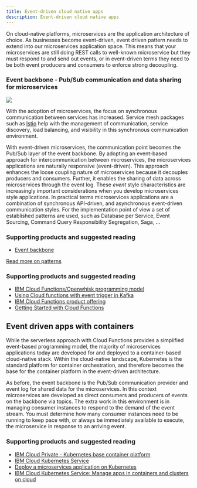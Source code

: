 ```yaml
---
title: Event-driven cloud native apps
description: Event-driven cloud native apps
---
```


On cloud-native platforms, microservices are the application architecture of choice. As businesses become event-driven, event driven pattern needs to extend into our microservices application space. This means that your microservices are still doing REST calls to well-known microservice but they must respond to and send out events, or in event-driven terms they need to be both event producers and consumers to enforce strong decoupling.

### Event backbone - Pub/Sub communication and data sharing for microservices

![](evt-micro.png)

With the adoption of microservices, the focus on synchronous communication between services has increased. Service mesh packages such as [Istio](https://istio.io/) help with the management of communication, service discovery, load balancing, and visibility in this synchronous communication environment.

With event-driven microservices, the communication point becomes the Pub/Sub layer of the event backbone. By adopting an event-based approach for intercommunication between microservices, the microservices applications are naturally responsive (event-driven). This approach enhances the loose coupling nature of microservices because it decouples producers and consumers.  Further, it enables the sharing of data across microservices through the event log.
These *event* style characteristics are increasingly important considerations when you develop microservices style applications. In practical terms microservices applications are a combination of synchronous API-driven, and asynchronous event-driven communication styles. For the implementation point of view a set of established patterns are used, such as Database per Service, Event Sourcing, Command Query Responsibility Segregation, Saga, ...

### Supporting products and suggested reading

* [Event backbone](/evt-backbone/README/)

[Read more on patterns](../design-patterns/ED-patterns/)

### Supporting products and suggested reading

* [IBM Cloud Functions/Openwhisk programming model](https://openwhisk.apache.org/documentation.html#programming-model)
* [Using Cloud functions with event trigger in Kafka](https://github.com/IBM/ibm-cloud-functions-message-hub-trigger)
* [IBM Cloud Functions product offering](https://www.ibm.com/cloud/functions)
* [Getting Started with Cloud Functions](https://console.bluemix.net/openwhisk/)

## Event driven apps with containers

While the serverless approach with Cloud Functions provides a simplified event-based programming model, the majority of microservices applications today are developed for and deployed to a container-based cloud-native stack.  Within the cloud-native landscape, Kubernetes is the standard platform for container orchestration, and therefore becomes the base for the container platform in the event-driven architecture.

As before, the event backbone is the Pub/Sub communication provider and event log for shared data for the microservices. In this context microservices are developed as direct consumers and producers of events on the backbone via topics.  The extra work in this environment is in managing consumer instances to respond to the demand of the event stream. You must determine how many consumer instances need to be running to keep pace with, or always be immediately available to execute, the microservice in response to an arriving event.

### Supporting products and suggested reading

* [IBM Cloud Private - Kubernetes base container platform](https://www.ibm.com/cloud/private)
* [IBM Cloud Kubernetes Service](https://console.bluemix.net/catalog/infrastructure/containers-kubernetes)
* [Deploy a microservices application on Kubernetes](https://www.ibm.com/cloud/garage/tutorials/microservices-app-on-kubernetes?task=0)
* [IBM Cloud Kubernetes Service: Manage apps in containers and clusters on cloud](https://www.ibm.com/cloud/garage/content/run/tool_ibm_container/)
